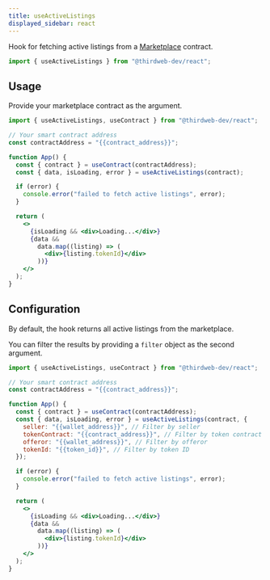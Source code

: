 ```yaml
---
title: useActiveListings
displayed_sidebar: react
---
```



Hook for fetching active listings from a [Marketplace](/contractkit/interfaces/marketplace)
contract.

```jsx
import { useActiveListings } from "@thirdweb-dev/react";
```

## Usage

Provide your marketplace contract as the argument.

```jsx
import { useActiveListings, useContract } from "@thirdweb-dev/react";

// Your smart contract address
const contractAddress = "{{contract_address}}";

function App() {
  const { contract } = useContract(contractAddress);
  const { data, isLoading, error } = useActiveListings(contract);

  if (error) {
    console.error("failed to fetch active listings", error);
  }

  return (
    <>
      {isLoading && <div>Loading...</div>}
      {data &&
        data.map((listing) => (
          <div>{listing.tokenId}</div>
        ))}
    </>
  );
}
```

## Configuration

By default, the hook returns all active listings from the marketplace.

You can filter the results by providing a `filter` object as the second argument. 

```jsx
import { useActiveListings, useContract } from "@thirdweb-dev/react";

// Your smart contract address
const contractAddress = "{{contract_address}}";

function App() {
  const { contract } = useContract(contractAddress);
  const { data, isLoading, error } = useActiveListings(contract, {
    seller: "{{wallet_address}}", // Filter by seller
    tokenContract: "{{contract_address}}", // Filter by token contract
    offeror: "{{wallet_address}}", // Filter by offeror
    tokenId: "{{token_id}}", // Filter by token ID
  });

  if (error) {
    console.error("failed to fetch active listings", error);
  }

  return (
    <>
      {isLoading && <div>Loading...</div>}
      {data &&
        data.map((listing) => (
          <div>{listing.tokenId}</div>
        ))}
    </>
  );
}
```